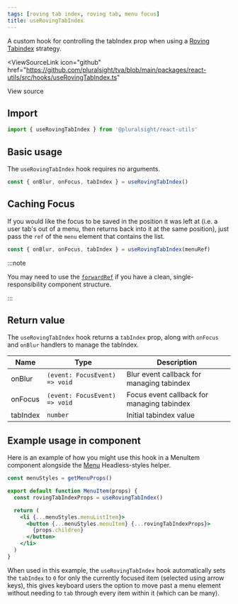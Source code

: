 ```yaml
---
tags: [roving tab index, roving tab, menu focus]
title: useRovingTabIndex
---
```



A custom hook for controlling the tabIndex prop when using a [Roving Tabindex](https://developer.mozilla.org/en-US/docs/Web/Accessibility/Keyboard-navigable_JavaScript_widgets#technique_1_roving_tabindex) strategy.

<ViewSourceLink
  icon="github"
  href="https://github.com/pluralsight/tva/blob/main/packages/react-utils/src/hooks/useRovingTabIndex.ts"
>
  View source
</ViewSourceLink>

## Import

```javascript
import { useRovingTabIndex } from '@pluralsight/react-utils'
```

## Basic usage

The `useRovingTabIndex` hook requires no arguments.

```jsx
const { onBlur, onFocus, tabIndex } = useRovingTabIndex()
```

## Caching Focus

If you would like the focus to be saved in the position it was left at (i.e. a user tab's out of a menu, then returns back into it at the same position), just pass the `ref` of the `menu` element that contains the list.

```jsx
const { onBlur, onFocus, tabIndex } = useRovingTabIndex(menuRef)
```

:::note

You may need to use the [`forwardRef`](https://beta.reactjs.org/blog/2018/03/29/react-v-16-3#forwardref-api) if you have a clean, single-responsibility component structure.

:::

## Return value

The `useRovingTabIndex` hook returns a `tabIndex` prop, along with `onFocus` and `onBlur` handlers to manage the tabIndex.

| Name     | Type                          | Description                                |
| -------- | ----------------------------- | ------------------------------------------ |
| onBlur   | `(event: FocusEvent) => void` | Blur event callback for managing tabindex  |
| onFocus  | `(event: FocusEvent) => void` | Focus event callback for managing tabindex |
| tabIndex | `number`                      | Initial tabindex value                     |

## Example usage in component

Here is an example of how you might use this hook in a MenuItem component alongside the [Menu](../headless-styles/Menu.mdx) Headless-styles helper.

```jsx
const menuStyles = getMenuProps()

export default function MenuItem(props) {
  const rovingTabIndexProps = useRovingTabIndex()

  return (
    <li {...menuStyles.menuListItem}>
      <button {...menuStyles.menuItem} {...rovingTabIndexProps}>
        {props.children}
      </button>
    </li>
  )
}
```

When used in this example, the `useRovingTabIndex` hook automatically sets the `tabIndex` to `0` for only the currently focused item (selected using arrow keys), this gives keyboard users the option to move past a menu element without needing to `tab` through every item within it (which can be many).
